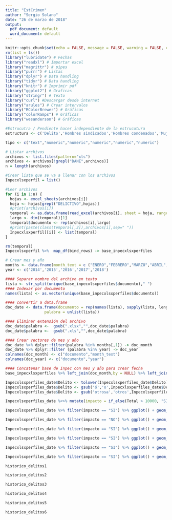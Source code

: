 ```yaml
---
title: "EstCrimen"
author: "Sergio Solano"
date: "26 de marzo de 2018"
output:
  pdf_document: default
  word_document: default
---
```


```r
knitr::opts_chunk$set(echo = FALSE, message = FALSE, warning = FALSE, cache = TRUE)
rm(list = ls())
library("lubridate") # Fechas
library("readxl") # Importar excel
library("magrittr") # pipes
library("purrr") # Listas
library("dplyr") # Data handling
library("tidyr") # Data handling
library("knitr") # Imprimir pdf
library("ggplot2") # Graficas
library("stringr") # Texto
library("curl") #Descargar desde internet
library("arules") # Crear intervalos
library("RColorBrewer") # Gráficas
library("colorRamps") # Gráficas
library("wesanderson") # Gráficas

```

```r
#Estrucutra / Pendiente hacer independiente de la estrucutura
estructura <- c('Delito','Hombres sindicados','Hombres condenados','Mujeres sindicadas','Mujeres condenadas','Total')

tipo <- c("text","numeric","numeric","numeric","numeric","numeric")

# Listar archivos 
archivos <- list.files(pattern="xls")
archivos <- archivos[!grepl("DANE",archivos)]
n = length(archivos)

#Crear lista que se va a llenar con los archivos
Inpecxlsxperfil = list()

#Leer archivos
for (i in 1:n) {
  hojas <- excel_sheets(archivos[i])
  hoja <- hojas[grepl("DELICTIVO",hojas)]
  #print(archivos[i])
  temporal <- as.data.frame(read_excel(archivos[i], sheet = hoja, range = "A9:F23", col_types = tipo, col_names = estructura))
  largo <- dim(temporal)[1]
  temporal$documento <- rep(archivos[i],largo)
  #print(paste(class(temporal[,2]),archivos[i],sep=" "))
  Inpecxlsxperfil[[i]] <- list(temporal)
}

rm(temporal)
Inpecxlsxperfil %>%  map_df(bind_rows) -> base_inpecxlsxperfiles

# Crear mes y año
months <- data.frame(month_text = c ("ENERO","FEBRERO","MARZO","ABRIL","MAYO","JUNIO","JULIO","AGOSTO","SEPTIEMBRE","OCTUBRE","NOVIEMBRE","DICIEMBRE"),month_number = seq(1:12))
year <- c('2014','2015','2016','2017','2018')

#### Separar nombre del archivo en texto
lista <- str_split(unique(base_inpecxlsxperfiles$documento)," ")
#### Indexar por documento
names(lista) <- as.vector(unique(base_inpecxlsxperfiles$documento))

#### convertir a data.frame
doc_date <- data.frame(documento = rep(names(lista), sapply(lista, length)),
                 palabra = unlist(lista))

#### Eliminar extensión del archivo
doc_date$palabra <-  gsub(".xlsx","",doc_date$palabra)
doc_date$palabra <-  gsub(".xls","",doc_date$palabra)

#### Crear vectores de mes y año
doc_date %>% dplyr::filter(palabra %in% months[,1]) -> doc_month
doc_date %>% dplyr::filter (palabra %in% year) -> doc_year
colnames(doc_month) <- c("documento","month_text")
colnames(doc_year) <- c("documento","year")

#### Concatenar base de Inpec con mes y año para crear fecha
base_inpecxlsxperfiles %>% left_join(doc_month,by = NULL) %>% left_join(months,by=NULL) %>% left_join(doc_year)%>% mutate(fecha = as.Date(paste(year,month_number,15, sep ="/"),"%Y/%m/%d")) -> Inpecxlsxperfiles_date

Inpecxlsxperfiles_date$Delito <- tolower(Inpecxlsxperfiles_date$Delito)
Inpecxlsxperfiles_date$Delito <- gsub('ó','o',Inpecxlsxperfiles_date$Delito)
Inpecxlsxperfiles_date$Delito <- gsub('otrosa','otros',Inpecxlsxperfiles_date$Delito)

Inpecxlsxperfiles_date %<>% mutate(impacto = if_else(Total > 10000, "SI","NO"))

Inpecxlsxperfiles_date %>% filter(impacto == "SI") %>% ggplot() + geom_line(aes( x=fecha,y = `Total`, colour = str_wrap(Delito,30))) + guides(colour=guide_legend(ncol=1)) + theme(legend.title = element_blank()) + scale_colour_manual(values = colorRampPalette(brewer.pal(12, "Paired"))(12)) + ylim(0,NA) + theme_minimal()-> historico_delitos1

Inpecxlsxperfiles_date %>% filter(impacto == "NO") %>% ggplot() + geom_line(aes( x=fecha,y = Total, colour = str_wrap(Delito,30))) + guides(colour=guide_legend(ncol=1)) + theme(legend.title = element_blank()) + scale_colour_manual(values = colorRampPalette(brewer.pal(12, "Paired"))(12)) + ylim(0,NA) + theme_minimal()-> historico_delitos2

Inpecxlsxperfiles_date %>% filter(impacto == "SI") %>% ggplot() + geom_line(aes( x=fecha,y = `Hombres sindicados`, colour = str_wrap(Delito,30))) + guides(colour=guide_legend(ncol=1)) + theme(legend.title = element_blank()) + scale_colour_manual(values = colorRampPalette(brewer.pal(12, "Paired"))(12)) + ylim(0,NA) + theme_minimal()-> historico_delitos3

Inpecxlsxperfiles_date %>% filter(impacto == "SI") %>% ggplot() + geom_line(aes( x=fecha,y = `Hombres condenados`, colour = str_wrap(Delito,30))) + guides(colour=guide_legend(ncol=1)) + theme(legend.title = element_blank()) + scale_colour_manual(values = colorRampPalette(brewer.pal(12, "Paired"))(12)) + ylim(0,NA) + theme_minimal()-> historico_delitos4

Inpecxlsxperfiles_date %>% filter(impacto == "SI") %>% ggplot() + geom_line(aes( x=fecha,y = `Mujeres sindicadas`, colour = str_wrap(Delito,30))) + guides(colour=guide_legend(ncol=1)) + theme(legend.title = element_blank()) + scale_colour_manual(values = colorRampPalette(brewer.pal(12, "Paired"))(12)) + ylim(0,NA) + theme_minimal() -> historico_delitos5

Inpecxlsxperfiles_date %>% filter(impacto == "SI") %>% ggplot() + geom_line(aes( x=fecha,y = `Mujeres condenadas`, colour = str_wrap(Delito,30))) + guides(colour=guide_legend(ncol=1)) + theme(legend.title = element_blank()) + scale_colour_manual(values = colorRampPalette(brewer.pal(12, "Paired"))(12)) + ylim(0,NA) + theme_minimal() -> historico_delitos6
```

```r
historico_delitos1
```
```r
historico_delitos2
```
```r
historico_delitos3
```

```r
historico_delitos4
```

```r
historico_delitos5
```

```r
historico_delitos6
```




